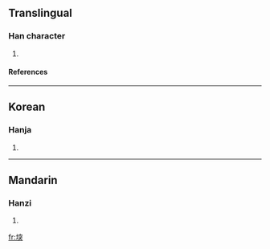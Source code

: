 ==Translingual==
===Han character===
{{Han char|rn=32|rad=土|as=09|sn=12|four=|canj=土十金大 (GJCK)}}
# {{defn|Han|sort=土09}}
====References====
{{Han ref|kx=0232.190|dkj=05235|dj=0470.160|hdz=10467.070|uh=5817|ud=22551}}
----
==Korean==
===Hanja===
{{ko-hanja|hangeul=돌|rv=dol|mr=tol}}
# {{defn|Korean}}



----
==Mandarin==
===Hanzi===
{{cmn-hanzi|pin=[[tū]] (tu1)|wg=t'u<sup>1</sup>}}
# {{defn|Mandarin}}

[[fr:堗]]